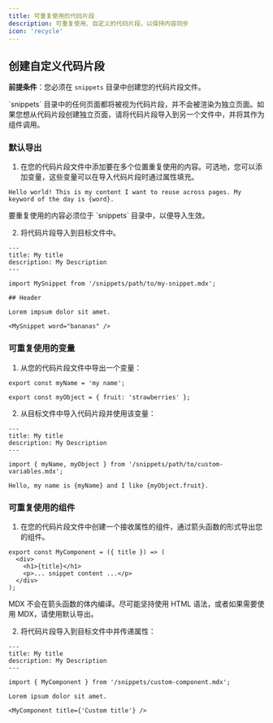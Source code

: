 ```yaml
---
title: 可重复使用的代码片段
description: 可重复使用、自定义的代码片段，以保持内容同步
icon: 'recycle'
---
```



<SnippetIntro />

## 创建自定义代码片段

**前提条件**：您必须在 `snippets` 目录中创建您的代码片段文件。

<Note>
  `snippets` 目录中的任何页面都将被视为代码片段，并不会被渲染为独立页面。如果您想从代码片段创建独立页面，请将代码片段导入到另一个文件中，并将其作为组件调用。
</Note>

### 默认导出

1. 在您的代码片段文件中添加要在多个位置重复使用的内容。可选地，您可以添加变量，这些变量可以在导入代码片段时通过属性填充。

```mdx snippets/my-snippet.mdx
Hello world! This is my content I want to reuse across pages. My keyword of the day is {word}.
```

<Warning>
  要重复使用的内容必须位于 `snippets` 目录中，以便导入生效。
</Warning>

2. 将代码片段导入到目标文件中。

```mdx destination-file.mdx
---
title: My title
description: My Description
---

import MySnippet from '/snippets/path/to/my-snippet.mdx';

## Header

Lorem impsum dolor sit amet.

<MySnippet word="bananas" />
```

### 可重复使用的变量

1. 从您的代码片段文件中导出一个变量：

```mdx snippets/path/to/custom-variables.mdx
export const myName = 'my name';

export const myObject = { fruit: 'strawberries' };
```

2. 从目标文件中导入代码片段并使用该变量：

```mdx destination-file.mdx
---
title: My title
description: My Description
---

import { myName, myObject } from '/snippets/path/to/custom-variables.mdx';

Hello, my name is {myName} and I like {myObject.fruit}.
```

### 可重复使用的组件

1. 在您的代码片段文件中创建一个接收属性的组件，通过箭头函数的形式导出您的组件。

```mdx snippets/custom-component.mdx
export const MyComponent = ({ title }) => (
  <div>
    <h1>{title}</h1>
    <p>... snippet content ...</p>
  </div>
);
```

<Warning>
  MDX 不会在箭头函数的体内编译。尽可能坚持使用 HTML 语法，或者如果需要使用 MDX，请使用默认导出。
</Warning>

2. 将代码片段导入到目标文件中并传递属性：

```mdx destination-file.mdx
---
title: My title
description: My Description
---

import { MyComponent } from '/snippets/custom-component.mdx';

Lorem ipsum dolor sit amet.

<MyComponent title={'Custom title'} />
```